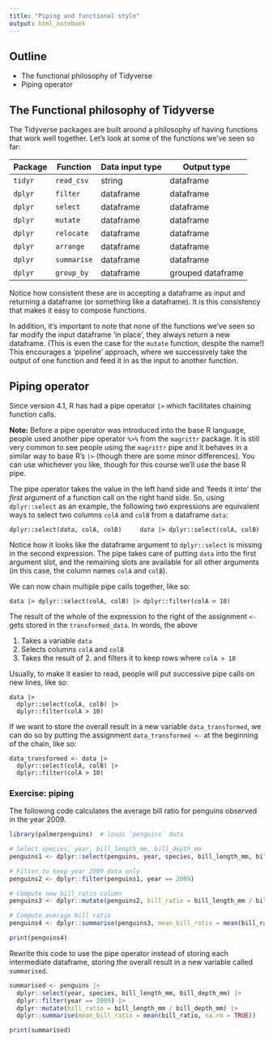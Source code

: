 ```yaml
---
title: "Piping and functional style"
output: html_notebook
---
```


## Outline

- The functional philosophy of Tidyverse
- Piping operator


## The Functional philosophy of Tidyverse

The Tidyverse packages are built around a philosophy of having functions that
work well together. Let's look at some of the functions we've seen so far:

| Package | Function    | Data input type | Output type       |
|---------|-------------|-----------------|-------------------|
| `tidyr` | `read_csv`  | string          | dataframe         |
| `dplyr` | `filter`    | dataframe       | dataframe         |
| `dplyr` | `select`    | dataframe       | dataframe         |
| `dplyr` | `mutate`    | dataframe       | dataframe         |
| `dplyr` | `relocate`  | dataframe       | dataframe         |
| `dplyr` | `arrange`   | dataframe       | dataframe         |
| `dplyr` | `summarise` | dataframe       | dataframe         |
| `dplyr` | `group_by`  | dataframe       | grouped dataframe |

Notice how consistent these are in accepting a dataframe as input and returning
a dataframe (or something like a dataframe). It is this consistency that makes
it easy to compose functions. 

In addition, it's important to note that none of the functions we've seen so
far modify the input dataframe 'in place', they always return a new dataframe.
(This is even the case for the `mutate` function, despite the name!) This
encourages a 'pipeline' approach, where we successively take the output
of one function and feed it in as the input to another function.


## Piping operator

Since version 4.1, R has had a pipe operator `|>` which facilitates chaining
function calls.

**Note:** Before a pipe operator was introduced into the base R language, people
used another pipe operator `%>%` from the `magrittr` package. It is still very
common to see people using the `magrittr` pipe and it behaves in a similar way
to base R's `|>` (though there are some minor differences). You can use
whichever you like, though for this course we'll use the base R pipe.

The pipe operator takes the value in the left hand side and 'feeds it into' the
_first_ argument of a function call on the right hand side. So, using
`dplyr::select` as an example, the following two expressions are equivalent ways
to select two columns `colA` and `colB` from a dataframe `data`:

```
dplyr::select(data, colA, colB)     data |> dplyr::select(colA, colB)
```

Notice how it looks like the dataframe argument to `dplyr::select` is missing
in the second expression. The pipe takes care of putting `data` into the first
argument slot, and the remaining slots are available for all other arguments
(in this case, the column names  `colA` and `colB`).

We can now chain multiple pipe calls together, like so:

```
data |> dplyr::select(colA, colB) |> dplyr::filter(colA > 10)
```

The result of the whole of the expression to the right of the assignment `<-`
gets stored in the `transformed_data`. In words, the above

1. Takes a variable `data`
2. Selects columns `colA` and `colB`
3. Takes the result of 2. and filters it to keep rows where `colA > 10`


Usually, to make it easier to read, people will put successive pipe calls
on new lines, like so:

```
data |>
  dplyr::select(colA, colB) |>
  dplyr::filter(colA > 10)
```

If we want to store the overall result in a new variable `data_transformed`,
we can do so by putting the assignment `data_transformed <- ` at the beginning
of the chain, like so:

```
data_transformed <- data |>
  dplyr::select(colA, colB) |>
  dplyr::filter(colA > 10)
```


### Exercise: piping

The following code calculates the average bill ratio for penguins observed in
the year 2009.

```r
library(palmerpenguins)  # loads `penguins` data

# Select species, year, bill_length_mm, bill_depth_mm
penguins1 <- dplyr::select(penguins, year, species, bill_length_mm, bill_depth_mm)

# Filter to keep year 2009 data only
penguins2 <- dplyr::filter(penguins1, year == 2009)

# Compute new bill_ratio column
penguins3 <- dplyr::mutate(penguins2, bill_ratio = bill_length_mm / bill_depth_mm)

# Compute average bill ratio
penguins4 <- dplyr::summarise(penguins3, mean_bill_ratio = mean(bill_ratio, na.rm = TRUE))

print(penguins4)
```

Rewrite this code to use the pipe operator instead of storing each intermediate
dataframe, storing the overall result in a new variable called `summarised`.

```r
summarised <- penguins |>
  dplyr::select(year, species, bill_length_mm, bill_depth_mm) |>
  dplyr::filter(year == 2009) |>
  dplyr::mutate(bill_ratio = bill_length_mm / bill_depth_mm) |>
  dplyr::summarise(mean_bill_ratio = mean(bill_ratio, na.rm = TRUE))

print(summarised)
```